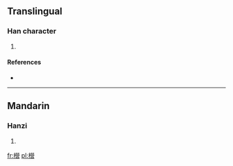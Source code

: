 ==Translingual==

===Han character===
{{Han char|rn=75|rad=木|as=17|sn=21|four=|canj=木火火口 (DFFR)}}

# {{defn|Han|sort=木17}}

====References====
* {{Han ref|kx=0562.260|dkj=15896|hdz=21322.060|uh=6AFF|ud=27391}}

----

==Mandarin==

===Hanzi===
{{cmn-hanzi|pin=[[liàn]] ([[lian4]]), [[yíng]] ([[ying2]])|wg=lien<sup>4</sup>, ying<sup>2</sup>}}

# {{defn|Mandarin|sort=木17}}

[[fr:櫿]]
[[pl:櫿]]